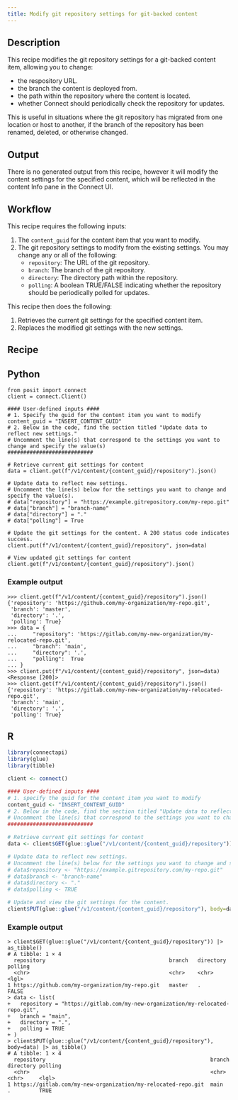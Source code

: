```yaml
---
title: Modify git repository settings for git-backed content
---
```


## Description

This recipe modifies the git repository settings for a git-backed content item, allowing you to change:

- the respository URL.
- the branch the content is deployed from.
- the path within the repository where the content is located.
- whether Connect should periodically check the repository for updates.

 This is useful in situations where the git repository has migrated from one location or host to another, if the branch of the repository has been renamed, deleted, or otherwise changed.

## Output

There is no generated output from this recipe, however it will modify the content settings for the specified content, which will be reflected in the content Info pane in the Connect UI.

## Workflow

This recipe requires the following inputs:

1. The `content_guid` for the content item that you want to modify.
2. The git repository settings to modify from the existing settings. You may change any or all of the following:
    - `repository`: The URL of the git repository.
    - `branch`: The branch of the git repository.
    - `directory`: The directory path within the repository.
    - `polling`: A boolean TRUE/FALSE indicating whether the repository should be periodically polled for updates.

This recipe then does the following:

1. Retrieves the current git settings for the specified content item.
2. Replaces the modified git settings with the new settings.

## Recipe

:::{.panel-tabset group="language"}

## Python

```.python
from posit import connect
client = connect.Client()

#### User-defined inputs ####
# 1. Specify the guid for the content item you want to modify
content_guid = "INSERT_CONTENT_GUID"
# 2. Below in the code, find the section titled "Update data to reflect new settings."
# Uncomment the line(s) that correspond to the settings you want to change and specify the value(s)
###########################

# Retrieve current git settings for content
data = client.get(f"/v1/content/{content_guid}/repository").json()

# Update data to reflect new settings.
# Uncomment the line(s) below for the settings you want to change and specify the value(s).
# data["repository"] = "https://example.gitrepository.com/my-repo.git"
# data["branch"] = "branch-name"
# data["directory"] = "."
# data["polling"] = True

# Update the git settings for the content. A 200 status code indicates success.
client.put(f"/v1/content/{content_guid}/repository", json=data)

# View updated git settings for content
client.get(f"/v1/content/{content_guid}/repository").json()

```
### Example output

```
>>> client.get(f"/v1/content/{content_guid}/repository").json()
{'repository': 'https://github.com/my-organization/my-repo.git',
 'branch': 'master',
 'directory': '.',
 'polling': True}
>>> data = {
...     "repository": 'https://gitlab.com/my-new-organization/my-relocated-repo.git',
...     "branch": 'main',
...     "directory": '.',
...     "polling":  True
... }
>>> client.put(f"/v1/content/{content_guid}/repository", json=data)
<Response [200]>
>>> client.get(f"/v1/content/{content_guid}/repository").json()
{'repository': 'https://gitlab.com/my-new-organization/my-relocated-repo.git',
 'branch': 'main',
 'directory': '.',
 'polling': True}
```

## R

```.r
library(connectapi)
library(glue)
library(tibble)

client <- connect()

#### User-defined inputs ####
# 1. specify the guid for the content item you want to modify
content_guid <- "INSERT_CONTENT_GUID"
# 2. Below in the code, find the section titled "Update data to reflect new settings."
# Uncomment the line(s) that correspond to the settings you want to change and specify the value(s)
###########################

# Retrieve current git settings for content
data <- client$GET(glue::glue("/v1/content/{content_guid}/repository"))

# Update data to reflect new settings.
# Uncomment the line(s) below for the settings you want to change and specify the value(s).
# data$repository <- "https://example.gitrepository.com/my-repo.git"
# data$branch <- "branch-name"
# data$directory <- "."
# data$polling <- TRUE

# Update and view the git settings for the content.
client$PUT(glue::glue("/v1/content/{content_guid}/repository"), body=data) |> as_tibble()

```

### Example output

```
> client$GET(glue::glue("/v1/content/{content_guid}/repository")) |> as_tibble()
# A tibble: 1 × 4
  repository                                       branch   directory polling
  <chr>                                            <chr>    <chr>     <lgl>
1 https://github.com/my-organization/my-repo.git   master   .         FALSE
> data <- list(
+   repository = "https://gitlab.com/my-new-organization/my-relocated-repo.git",
+   branch = "main",
+   directory = ".",
+   polling = TRUE
+ )
> client$PUT(glue::glue("/v1/content/{content_guid}/repository"), body=data) |> as_tibble()
# A tibble: 1 × 4
  repository                                                    branch directory polling
  <chr>                                                         <chr>  <chr>     <lgl>
1 https://gitlab.com/my-new-organization/my-relocated-repo.git  main   .         TRUE

```

:::
